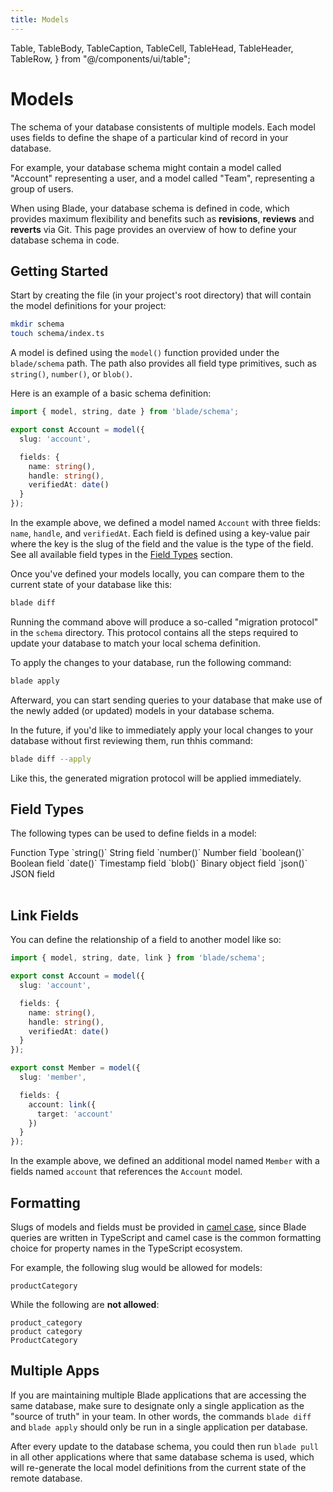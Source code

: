 ```yaml
---
title: Models
---
```


  Table,
  TableBody,
  TableCaption,
  TableCell,
  TableHead,
  TableHeader,
  TableRow,
} from "@/components/ui/table";

# Models

The schema of your database consistents of multiple models. Each model uses fields to define the shape of a particular kind of record in your database.

For example, your database schema might contain a model called "Account" representing a user, and a model called "Team", representing a group of users.

When using Blade, your database schema is defined in code, which provides maximum flexibility and benefits such as **revisions**, **reviews** and **reverts** via Git. This page provides an overview of how to define your database schema in code.

## Getting Started

Start by creating the file (in your project's root directory) that will contain the model definitions for your project:

```bash title="Terminal"
mkdir schema
touch schema/index.ts
```

A model is defined using the `model()` function provided under the `blade/schema` path. The path also provides all field type primitives, such as `string()`, `number()`, or `blob()`.

Here is an example of a basic schema definition:

```ts title="schema/index.ts"
import { model, string, date } from 'blade/schema';

export const Account = model({
  slug: 'account',

  fields: {
    name: string(),
    handle: string(),
    verifiedAt: date()
  }
});
```

In the example above, we defined a model named `Account` with three fields: `name`, `handle`, and `verifiedAt`. Each field is defined using a key-value pair where the key is the slug of the field and the value is the type of the field. See all available field types in the [Field Types](#Field%20Types) section.

Once you've defined your models locally, you can compare them to the current state of your database like this:

```bash title="Terminal"
blade diff
```

Running the command above will produce a so-called "migration protocol" in the `schema` directory. This protocol contains all the steps required to update your database to match your local schema definition.

To apply the changes to your database, run the following command:

```bash title="Terminal"
blade apply
```

Afterward, you can start sending queries to your database that make use of the newly added (or updated) models in your database schema.

In the future, if you'd like to immediately apply your local changes to your database without first reviewing them, run thhis command:

```bash title="Terminal"
blade diff --apply
```

Like this, the generated migration protocol will be applied immediately.

## Field Types

The following types can be used to define fields in a model:

<Table>
  <TableHeader>
    <TableRow>
      <TableHead className="w-[100px]">Function</TableHead>
      <TableHead>Type</TableHead>
    </TableRow>
  </TableHeader>
  <TableBody>
    <TableRow>
      <TableCell>`string()`</TableCell>
      <TableCell>String field</TableCell>
    </TableRow>
    <TableRow>
      <TableCell>`number()`</TableCell>
      <TableCell>Number field</TableCell>
    </TableRow>
    <TableRow>
      <TableCell>`boolean()`</TableCell>
      <TableCell>Boolean field</TableCell>
    </TableRow>
    <TableRow>
      <TableCell>`date()`</TableCell>
      <TableCell>Timestamp field</TableCell>
    </TableRow>
    <TableRow>
      <TableCell>`blob()`</TableCell>
      <TableCell>Binary object field</TableCell>
    </TableRow>
    <TableRow>
      <TableCell>`json()`</TableCell>
      <TableCell>JSON field</TableCell>
    </TableRow>
  </TableBody>
</Table>

## Link Fields

You can define the relationship of a field to another model like so:

```ts title="schema/index.ts"
import { model, string, date, link } from 'blade/schema';

export const Account = model({
  slug: 'account',

  fields: {
    name: string(),
    handle: string(),
    verifiedAt: date()
  }
});

export const Member = model({
  slug: 'member',

  fields: {
    account: link({
      target: 'account'
    })
  }
});
```

In the example above, we defined an additional model named `Member` with a fields named `account` that references the `Account` model.

## Formatting

Slugs of models and fields must be provided in [camel case](https://en.wikipedia.org/wiki/Camel_case), since Blade queries are written in TypeScript and camel case is the common formatting choice for property names in the TypeScript ecosystem.

For example, the following slug would be allowed for models:

```plaintext
productCategory
```

While the following are **not allowed**:

```plaintext
product_category
product category
ProductCategory
```

## Multiple Apps

If you are maintaining multiple Blade applications that are accessing the same database, make sure to designate only a single application as the "source of truth" in your team. In other words, the commands `blade diff` and `blade apply` should only be run in a single application per database.

After every update to the database schema, you could then run `blade pull` in all other applications where that same database schema is used, which will re-generate the local model definitions from the current state of the remote database.